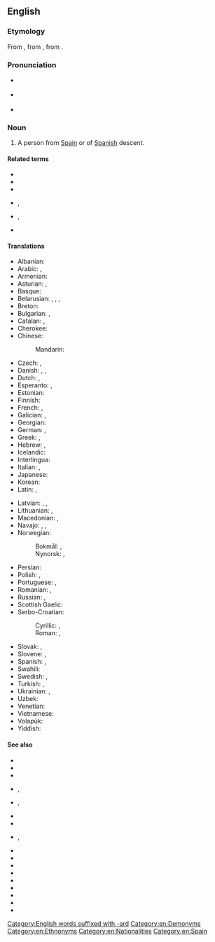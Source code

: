==English==

===Etymology===
From {{inh|en|enm|Spaignarde}}, from {{der|en|fro|Espaignard}}, from {{m|fro|Espaigne}}.

===Pronunciation===
* {{a|RP}} {{IPA|en|/ˈspæn.jəd/}}
* {{a|GA|CA}} {{IPA|en|/ˈspæn.jɚd/}}
* {{audio|en|en-us-Spaniard.ogg|Audio (US)}}

===Noun===
{{en-noun}}

# A person from [[Spain]] or of [[Spanish]] descent.

====Related terms====
* {{l|en|Spain}}
* {{l|en|spaniel}}
* {{l|en|Spanish}}
* {{l|en|Spanishisation}}, {{l|en|Spanishization}}
* {{l|en|Spanishise}}, {{l|en|Spanishize}}
* {{l|en|Spanishness}}

====Translations====
{{trans-top|somebody from Spain}}
* Albanian: {{t+|sq|spanjoll|m}}
* Arabic: {{t|ar|إِسْبَانِيّ|m}}, {{t+|ar|إِسْبَانِيَّة|f}}
* Armenian: {{t+|hy|իսպանացի}}
* Asturian: {{t+|ast|español|m}}, {{t+|ast|española|f}}
* Basque: {{t+|eu|espainiar}}
* Belarusian: {{t|be|іспа́нец|m}}, {{t|be|іспа́нка|f}}, {{t|be|гішпа́нец|m}}, {{t|be|гішпа́нка|f}} {{qualifier|Taraškevica}}
* Breton: {{t+|br|Spagnol|m}}
* Bulgarian: {{t|bg|испа́нец|m}}, {{t|bg|испа́нка|f}}
* Catalan: {{t+|ca|espanyol|m}}, {{t+|ca|espanyola|f}}
* Cherokee: {{t|chr|ᎠᏍᏆᏂ}}
* Chinese:
*: Mandarin: {{t+|cmn|西班牙人|tr=Xībānyárén|sc=Hani}}
* Czech: {{t+|cs|Španěl|m}}, {{t+|cs|Španělka|f}}
* Danish: {{t+|da|spanier|c}}, {{t+|da|spaniol|c}} {{qualifier|archaic}}, {{t|da|spanioler|c}} {{qualifier|archaic}}
* Dutch: {{t+|nl|Spanjaard|m}}, {{t+|nl|Spaanse|f}}
* Esperanto: {{t+|eo|hispano}}, {{t|eo|hispanino}}
* Estonian: {{t|et|hispaanlane}}
* Finnish: {{t+|fi|espanjalainen}}
* French: {{t+|fr|Espagnol|m}}, {{t+|fr|Espagnole|f}}
* Galician: {{t+|gl|español|m}}, {{t|gl|española|f}}
* Georgian: {{t|ka|ესპანელი}}
* German: {{t+|de|Spanier|m}}, {{t+|de|Spanierin|f}}
* Greek: {{t+|el|Ισπανός|m}}, {{t+|el|Ισπανίδα|f}}
* Hebrew: {{t+|he|סְפָרַדִּי|m|tr=s'faradí}}, {{t|he|ספרדיה|f|tr=s'faradiia}}
* Icelandic: {{t|is|Spánverji|m}}
* Interlingua: {{t+|ia|espaniol}}
* Italian: {{t+|it|spagnolo|m}}, {{t+|it|spagnola|f}}
* Japanese: {{t+|ja|スペイン人|tr=スペインじん, supeinjin}}
* Korean: {{t|ko|[[스페인]] [[사람]]}}
* Latin: {{t|la|hispānus|m|alt=Hispānus}}, {{t|la|hispāna|f|alt=Hispāna}}
{{trans-mid}}
* Latvian: {{t|lv|spānis|m}}, {{t|lv|spānietis|m}}, {{t|lv|spāniete|f}}
* Lithuanian: {{t+|lt|ispanas|m}}, {{t+|lt|ispanė|f}}
* Macedonian: {{t|mk|Шпанец|m}}, {{t|mk|Шпанка|f}}
* Navajo: {{t|nv|Dibé diníí dinéʼiʼ}}, {{t|nv|Naakaiiłbáhí}}, {{t|nv|Tó wónaanídę́ę́ʼ naakaiiłbáhí}}
* Norwegian:
*: Bokmål: {{t+|nb|spanjol|m}}, {{t|nb|spanier|m}}
*: Nynorsk: {{t+|nn|spanjol|m}}, {{t+|nn|spaniar|m}}
* Persian: {{t+|fa|اسپانیولی|tr=espâniyoli}}
* Polish: {{t+|pl|Hiszpan|m-pr}}, {{t+|pl|Hiszpanka|f}}
* Portuguese: {{t+|pt|espanhol|m}}, {{t+|pt|espanhola|f}}
* Romanian: {{t+|ro|spaniol|m}}, {{t+|ro|spaniolă|f}}
* Russian: {{t+|ru|испа́нец|m}}, {{t+|ru|испа́нка|f}}
* Scottish Gaelic: {{t|gd|Spàinneach|m}}
* Serbo-Croatian:
*: Cyrillic: {{t|sh|Шпањо́лац|m}} {{qualifier|Croatia}}, {{t|sh|Шпа́нац|m}} {{qualifier|Bosnia, Serbia}}
*: Roman: {{t+|sh|Španjólac|m}} {{qualifier|Croatian}}, {{t+|sh|Špánac|m}} {{qualifier|Bosnia, Serbia}}
* Slovak: {{t|sk|Španiel|m}}, {{t|sk|Španielka|f}}
* Slovene: {{t+|sl|Špánec|m}}, {{t|sl|Špánka|f}}
* Spanish: {{t+|es|español|m}}, {{t+|es|española|f}}
* Swahili: {{t+|sw|Mhispania}}
* Swedish: {{t+|sv|spanjor|c}} {{qualifier|male}}, {{t+|sv|spanjorska|c}} {{qualifier|female}}
* Turkish: {{t+|tr|İspanyol}}, {{t|tr|İspanyalı}}
* Ukrainian: {{t|uk|іспа́нець|m}}, {{t|uk|іспа́нка|f}}
* Uzbek: {{t+|uz|ispan}}
* Venetian: {{t+|vec|spagnòƚo|m}}
* Vietnamese: {{t|vi|[[người]] [[Tây Ban Nha]]}}
* Volapük: {{t+|vo|Spanyänan}}
* Yiddish: {{t|yi|שפּאַניער|m}}
{{trans-bottom}}

====See also====
* {{l|en|Hispanic}}
* {{l|en|Hispanicism}}
* {{l|en|Hispanicity}}
* {{l|en|Hispanicise}}, {{l|en|Hispanicize}}
* {{l|en|Hispanicisation}}, {{l|en|Hispanicization}}
* {{l|en|Hispanist}}
* {{l|en|Hispano}}
* {{l|en|Hispano-}}, {{l|en|hispano-}}
* {{l|en|Hispanophile}}
* {{l|en|Hispanophilia}}
* {{l|en|Hispanophilic}}
* {{l|en|Hispanophobe}}
* {{l|en|Hispanophobia}}
* {{l|en|Hispanophobic}}
* {{l|en|Hispanophone}}
* {{l|en|Hispanophone Caribbean}}
* {{l|en|Hispanophonia}}

[[Category:English words suffixed with -ard]]
[[Category:en:Demonyms]]
[[Category:en:Ethnonyms]]
[[Category:en:Nationalities]]
[[Category:en:Spain]]